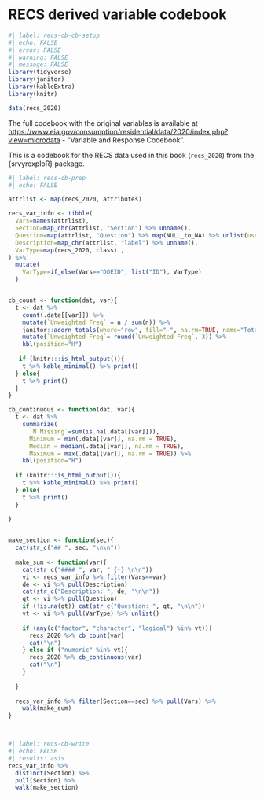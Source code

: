 # RECS derived variable codebook {#recs-cb}

```r
#| label: recs-cb-cb-setup
#| echo: FALSE
#| error: FALSE
#| warning: FALSE
#| message: FALSE
library(tidyverse)
library(janitor)
library(kableExtra)
library(knitr)

data(recs_2020)
```

The full codebook with the original variables is available at [https://www.eia.gov/consumption/residential/data/2020/index.php?view=microdata](https://www.eia.gov/consumption/residential/data/2020/index.php?view=microdata) - "Variable and Response Codebook". 

This is a codebook for the RECS data used in this book (`recs_2020`) from the {srvyrexploR} package.


```r
#| label: recs-cb-prep
#| echo: FALSE

attrlist <- map(recs_2020, attributes)

recs_var_info <- tibble(
  Vars=names(attrlist),
  Section=map_chr(attrlist, "Section") %>% unname(),
  Question=map(attrlist, "Question") %>% map(NULL_to_NA) %>% unlist(use.names = FALSE),
  Description=map_chr(attrlist, "label") %>% unname(),
  VarType=map(recs_2020, class) ,
) %>%
  mutate(
    VarType=if_else(Vars=="DOEID", list("ID"), VarType)
  )


cb_count <- function(dat, var){
  t <- dat %>%
    count(.data[[var]]) %>%
    mutate(`Unweighted Freq` = n / sum(n)) %>%
    janitor::adorn_totals(where="row", fill="-", na.rm=TRUE, name="Total", n, `Unweighted Freq`) %>%
    mutate(`Unweighted Freq`= round(`Unweighted Freq`, 3)) %>%
    kbl(position="H")
  
   if (knitr:::is_html_output()){
    t %>% kable_minimal() %>% print()
  } else{
    t %>% print()
  }
}

cb_continuous <- function(dat, var){
  t <- dat %>%
    summarize(
      `N Missing`=sum(is.na(.data[[var]])),
      Minimum = min(.data[[var]], na.rm = TRUE),
      Median = median(.data[[var]], na.rm = TRUE),
      Maximum = max(.data[[var]], na.rm = TRUE)) %>%
    kbl(position="H") 
  
  if (knitr:::is_html_output()){
    t %>% kable_minimal() %>% print()
  } else{
    t %>% print()
  }
  
}


make_section <- function(sec){
  cat(str_c("## ", sec, "\n\n"))
  
  make_sum <- function(var){
    cat(str_c("#### ", var, " {-} \n\n"))
    vi <- recs_var_info %>% filter(Vars==var)
    de <- vi %>% pull(Description)
    cat(str_c("Description: ", de, "\n\n"))
    qt <- vi %>% pull(Question)
    if (!is.na(qt)) cat(str_c("Question: ", qt, "\n\n"))
    vt <- vi %>% pull(VarType) %>% unlist()
    
    if (any(c("factor", "character", "logical") %in% vt)){
      recs_2020 %>% cb_count(var)
      cat("\n")
    } else if ("numeric" %in% vt){
      recs_2020 %>% cb_continuous(var)
      cat("\n")
    }
    
  }
  
  recs_var_info %>% filter(Section==sec) %>% pull(Vars) %>%
    walk(make_sum)
}




```


```r
#| label: recs-cb-write
#| echo: FALSE
#| results: asis
recs_var_info %>%
  distinct(Section) %>%
  pull(Section) %>%
  walk(make_section)
```

